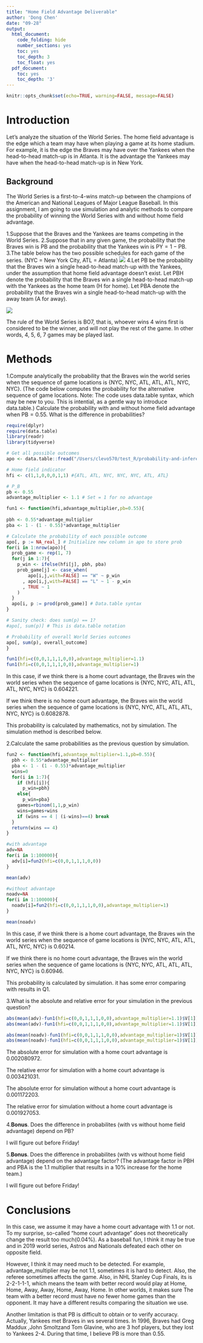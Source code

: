 ```yaml
---
title: "Home Field Advantage Deliverable"
author: 'Dong Chen'
date: "09-28"
output:
  html_document:
    code_folding: hide
    number_sections: yes
    toc: yes
    toc_depth: 3
    toc_float: yes
  pdf_document:
    toc: yes
    toc_depth: '3'
---
```


```r
knitr::opts_chunk$set(echo=TRUE, warning=FALSE, message=FALSE)
```

# Introduction
Let's analyze the situation of the World Series. The home field advantage is the edge which a team may have when playing a game at its home stadium. For example, it is the edge the Braves may have over the Yankees when the head-to-head match-up is in Atlanta. It is the advantage the Yankees may have when the head-to-head match-up is in New York.

## Background

The World Series is a first-to-4-wins match-up between the champions of the American and National Leagues of Major League Baseball. In this assignment, I am going to use simulation and analytic methods to compare the probability of winning the World Series with and without home field advantage.

1.Suppose that the Braves and the Yankees are teams competing in the World Series.
2.Suppose that in any given game, the probability that the Braves win is PB and the probability that the Yankees win is PY = 1 − PB.
3.The table below has the two possible schedules for each game of the series. (NYC = New York City, ATL = Atlanta)
![](/Users/clevo570/Downloads/table1.png)
4.Let PB be the probability that the Braves win a single head-to-head match-up with the Yankees, under the assumption that home field advantage doesn’t exist. Let PBH denote the probability that the Braves win a single head-to-head match-up with the Yankees as the home team (H for home). Let PBA denote the probability that the Braves win a single head-to-head match-up with the away team (A for away).

![](/Users/clevo570/Downloads/table2.png)

The rule of the World Series is BO7, that is, whoever wins 4 wins first is considered to be the winner, and will not play the rest of the game. In other words, 4, 5, 6, 7 games may be played last.

# Methods

1.Compute analytically the probability that the Braves win the world series when the sequence of game locations is {NYC, NYC, ATL, ATL, ATL, NYC, NYC}. (The code below computes the probability for the alternative sequence of game locations. Note: The code uses data.table syntax, which may be new to you. This is intential, as a gentle way to introduce data.table.) Calculate the probability with and without home field advantage when PB = 0.55. What is the difference in probabilities?

```r
require(dplyr)
require(data.table)
library(readr)
library(tidyverse)
```

```r
# Get all possible outcomes
apo <- data.table::fread("/Users/clevo570/test_R/probability-and-inference-portfolio-chen-dong/04-home-field-advantage/all-possible-world-series-outcomes.csv")

# Home field indicator
hfi <- c(1,1,0,0,0,1,1) #{ATL, ATL, NYC, NYC, NYC, ATL, ATL}

# P_B
pb <- 0.55
advantage_multiplier <- 1.1 # Set = 1 for no advantage

fun1 <- function(hfi,advantage_multiplier,pb=0.55){
  
pbh <- 0.55*advantage_multiplier
pba <- 1 - (1 - 0.55)*advantage_multiplier

# Calculate the probability of each possible outcome
apo[, p := NA_real_] # Initialize new column in apo to store prob
for(i in 1:nrow(apo)){
  prob_game <- rep(1, 7)
  for(j in 1:7){
    p_win <- ifelse(hfi[j], pbh, pba)
    prob_game[j] <- case_when(
        apo[i,j,with=FALSE] == "W" ~ p_win
      , apo[i,j,with=FALSE] == "L" ~ 1 - p_win
      , TRUE ~ 1
    )
  }
  apo[i, p := prod(prob_game)] # Data.table syntax
}

# Sanity check: does sum(p) == 1?
#apo[, sum(p)] # This is data.table notation

# Probability of overall World Series outcomes
apo[, sum(p), overall_outcome]
}

fun1(hfi=c(0,0,1,1,1,0,0),advantage_multiplier=1.1)
fun1(hfi=c(0,0,1,1,1,0,0),advantage_multiplier=1)
```

In this case, if we think there is a home court advantage, the Braves win the world series when the sequence of game locations is {NYC, NYC, ATL, ATL, ATL, NYC, NYC} is 0.604221.

If we think there is no home court advantage, the Braves win the world series when the sequence of game locations is {NYC, NYC, ATL, ATL, ATL, NYC, NYC} is 0.6082878.

This probability is calculated by mathematics, not by simulation. The simulation method is described below.

2.Calculate the same probabilities as the previous question by simulation.

```r
fun2 <- function(hfi,advantage_multiplier=1.1,pb=0.55){
  pbh <- 0.55*advantage_multiplier
  pba <- 1 - (1 - 0.55)*advantage_multiplier
  wins=0
  for(i in 1:7){
    if (hfi[i]){
      p_win=pbh}
    else{
      p_win=pba}
    games=rbinom(1,1,p_win)
    wins=games+wins
    if (wins == 4 | (i-wins)==4) break
  }
  return(wins == 4)
}
```

```r
#with advantage
adv=NA
for(i in 1:100000){
  adv[i]=fun2(hfi=c(0,0,1,1,1,0,0))  
}

mean(adv)

#without advantage
noadv=NA
for(i in 1:100000){
  noadv[i]=fun2(hfi=c(0,0,1,1,1,0,0),advantage_multiplier=1)  
}

mean(noadv)
```

In this case, if we think there is a home court advantage, the Braves win the world series when the sequence of game locations is {NYC, NYC, ATL, ATL, ATL, NYC, NYC} is 0.60214.

If we think there is no home court advantage, the Braves win the world series when the sequence of game locations is {NYC, NYC, ATL, ATL, ATL, NYC, NYC} is 0.60946.

This probability is calculated by simulation. it has some error comparing with results in Q1.

3.What is the absolute and relative error for your simulation in the previous question?

```r
abs(mean(adv)-fun1(hfi=c(0,0,1,1,1,0,0),advantage_multiplier=1.1)$V[1])
abs(mean(adv)-fun1(hfi=c(0,0,1,1,1,0,0),advantage_multiplier=1.1)$V[1])/fun1(hfi=c(0,0,1,1,1,0,0),advantage_multiplier=1)$V[1]

abs(mean(noadv)-fun1(hfi=c(0,0,1,1,1,0,0),advantage_multiplier=1)$V[1])
abs(mean(noadv)-fun1(hfi=c(0,0,1,1,1,0,0),advantage_multiplier=1)$V[1])/fun1(hfi=c(0,0,1,1,1,0,0),advantage_multiplier=1)$V[1]
```

The absolute error for simulation with a home court advantage is 0.002080972.

The relative error for simulation with a home court advantage is 0.003421031.

The absolute error for simulation without a home court advantage is 0.001172203.

The relative error for simulation without a home court advantage is 0.001927053.

4.**Bonus**. Does the difference in probabilites (with vs without home field advantage) depend on PB?

I will figure out before Friday!

5.**Bonus**. Does the difference in probabilites (with vs without home field advantage) depend on the advantage factor? (The advantage factor in PBH and PBA is the 1.1 multiplier that results in a 10% increase for the home team.)

I will figure out before Friday!

# Conclusions
In this case, we assume it may have a home court advantage with 1.1 or not. To my surprise, so-called "home court advantage" does not theoretically change the result too much(0.04%). As a baseball fun, I think it may be true and in 2019 world series, Astros and Nationals defeated each other on opposite field. 

However, I think it may need much to be detected. For example, advantage_multiplier may be not 1.1, sometimes it is hard to detect. Also, the referee sometimes affects the game. Also, in NHL Stanley Cup Finals, its is 2-2-1-1-1, which means the team with better record would play at Home, Home, Away, Away, Home, Away, Home. In other worlds, it makes sure The team with a better record must have no fewer home games than the opponent. It may have a different results comparing the situation we use.

Another limitation is that PB is difficult to obtain or to verify accuracy. Actually, Yankees met Braves in ws several times. In 1996, Braves had Greg Maddux ,John Smoltzand Tom Glavine, who are 3 hof players, but they lost to Yankees 2-4. During that time, I believe PB is more than 0.55.
